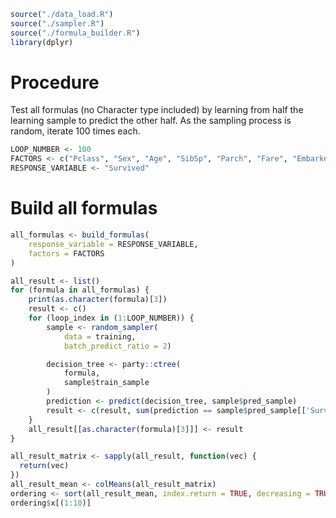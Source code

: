 ```r
source("./data_load.R")
source("./sampler.R")
source("./formula_builder.R")
library(dplyr)
```
# Procedure

Test all formulas (no Character type included) by learning from half the learning sample to predict the other half. As the sampling process is random, iterate 100 times each. 
```r
LOOP_NUMBER <- 100
FACTORS <- c("Pclass", "Sex", "Age", "SibSp", "Parch", "Fare", "Embarked")
RESPONSE_VARIABLE <- "Survived"
```
# Build all formulas
```r
all_formulas <- build_formulas(
    response_variable = RESPONSE_VARIABLE,
    factors = FACTORS
)

all_result <- list()
for (formula in all_formulas) {
    print(as.character(formula)[3])
    result <- c()
    for (loop_index in (1:LOOP_NUMBER)) {
        sample <- random_sampler(
            data = training,
            batch_predict_ratio = 2)

        decision_tree <- party::ctree(
            formula,
            sample$train_sample
        )
        prediction <- predict(decision_tree, sample$pred_sample)
        result <- c(result, sum(prediction == sample$pred_sample[['Survived']]) / length(sample$pred_sample[['Survived']]))
    }
    all_result[[as.character(formula)[3]]] <- result
}
```

```r
all_result_matrix <- sapply(all_result, function(vec) {
  return(vec)
})
all_result_mean <- colMeans(all_result_matrix)
ordering <- sort(all_result_mean, index.return = TRUE, decreasing = TRUE)
ordering$x[(1:10)]
```